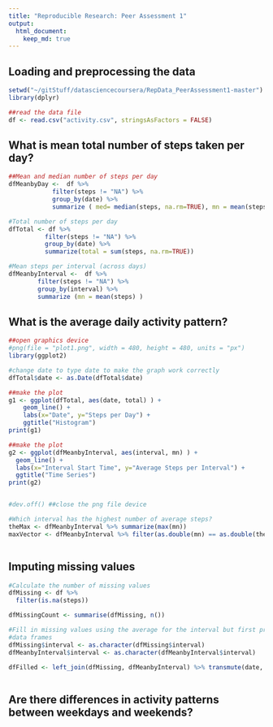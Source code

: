 ```yaml
---
title: "Reproducible Research: Peer Assessment 1"
output: 
  html_document:
    keep_md: true
---
```



## Loading and preprocessing the data
```r

setwd("~/gitStuff/datasciencecoursera/RepData_PeerAssessment1-master")
library(dplyr)

##read the data file
df <- read.csv("activity.csv", stringsAsFactors = FALSE)
```




## What is mean total number of steps taken per day?
```r
##Mean and median number of steps per day
dfMeanbyDay <-  df %>% 
            filter(steps != "NA") %>%
            group_by(date) %>%
            summarize ( med= median(steps, na.rm=TRUE), mn = mean(steps, na.rm=TRUE) )

#Total number of steps per day
dfTotal <- df %>% 
          filter(steps != "NA") %>%
          group_by(date) %>%
          summarize(total = sum(steps, na.rm=TRUE))

#Mean steps per interval (across days)
dfMeanbyInterval <-  df %>% 
        filter(steps != "NA") %>%
        group_by(interval) %>%
        summarize (mn = mean(steps) )

```



## What is the average daily activity pattern?
```r
##open graphics device
#png(file = "plot1.png", width = 480, height = 480, units = "px") 
library(ggplot2)

#change date to type date to make the graph work correctly
dfTotal$date <- as.Date(dfTotal$date)

##make the plot
g1 <- ggplot(dfTotal, aes(date, total) ) + 
    geom_line() +
    labs(x="Date", y="Steps per Day") + 
    ggtitle("Histogram")
print(g1)

##make the plot
g2 <- ggplot(dfMeanbyInterval, aes(interval, mn) ) + 
  geom_line() +
  labs(x="Interval Start Time", y="Average Steps per Interval") + 
  ggtitle("Time Series")
print(g2)


#dev.off() ##close the png file device

#Which interval has the highest number of average steps?
theMax <- dfMeanbyInterval %>% summarize(max(mn))
maxVector <- dfMeanbyInterval %>% filter(as.double(mn) == as.double(theMax)) 



```



## Imputing missing values
```r

#Calculate the number of missing values
dfMissing <- df %>% 
  filter(is.na(steps))

dfMissingCount <- summarise(dfMissing, n())

#Fill in missing values using the average for the interval but first prepare the 
#data frames
dfMissing$interval <- as.character(dfMissing$interval) 
dfMeanbyInterval$interval <- as.character(dfMeanbyInterval$interval) 

dfFilled <- left_join(dfMissing, dfMeanbyInterval) %>% transmute(date, interval, steps=mn)



```



## Are there differences in activity patterns between weekdays and weekends?
```r

```

